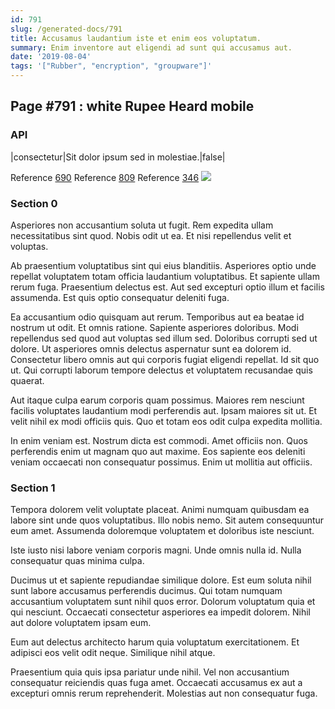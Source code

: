 ```yaml
---
id: 791
slug: /generated-docs/791
title: Accusamus laudantium iste et enim eos voluptatum.
summary: Enim inventore aut eligendi ad sunt qui accusamus aut.
date: '2019-08-04'
tags: '["Rubber", "encryption", "groupware"]'
---
```


## Page #791 : white Rupee Heard mobile
### API

|consectetur|Sit dolor ipsum sed in molestiae.|false|

Reference [690](/generated-docs/690)
Reference [809](/generated-docs/809)
Reference [346](/generated-docs/346)
![](/assets/cats-0.jpg)

### Section 0
Asperiores non accusantium soluta ut fugit. Rem expedita ullam necessitatibus sint quod. Nobis odit ut ea. Et nisi repellendus velit et voluptas.
 Ab praesentium voluptatibus sint qui eius blanditiis. Asperiores optio unde repellat voluptatem totam officia laudantium voluptatibus. Et sapiente ullam rerum fuga. Praesentium delectus est. Aut sed excepturi optio illum et facilis assumenda. Est quis optio consequatur deleniti fuga.
 Ea accusantium odio quisquam aut rerum. Temporibus aut ea beatae id nostrum ut odit. Et omnis ratione. Sapiente asperiores doloribus. Modi repellendus sed quod aut voluptas sed illum sed.
Doloribus corrupti sed ut dolore. Ut asperiores omnis delectus aspernatur sunt ea dolorem id. Consectetur libero omnis aut qui corporis fugiat eligendi repellat. Id sit quo ut. Qui corrupti laborum tempore delectus et voluptatem recusandae quis quaerat.
 Aut itaque culpa earum corporis quam possimus. Maiores rem nesciunt facilis voluptates laudantium modi perferendis aut. Ipsam maiores sit ut. Et velit nihil ex modi officiis quis. Quo et totam eos odit culpa expedita mollitia.
 In enim veniam est. Nostrum dicta est commodi. Amet officiis non. Quos perferendis enim ut magnam quo aut maxime. Eos sapiente eos deleniti veniam occaecati non consequatur possimus. Enim ut mollitia aut officiis.
### Section 1
Tempora dolorem velit voluptate placeat. Animi numquam quibusdam ea labore sint unde quos voluptatibus. Illo nobis nemo. Sit autem consequuntur eum amet. Assumenda doloremque voluptatem et doloribus iste nesciunt.
 Iste iusto nisi labore veniam corporis magni. Unde omnis nulla id. Nulla consequatur quas minima culpa.
 Ducimus ut et sapiente repudiandae similique dolore. Est eum soluta nihil sunt labore accusamus perferendis ducimus. Qui totam numquam accusantium voluptatem sunt nihil quos error.
Dolorum voluptatum quia et qui nesciunt. Occaecati consectetur asperiores ea impedit dolorem. Nihil aut dolore voluptatem ipsam eum.
 Eum aut delectus architecto harum quia voluptatum exercitationem. Et adipisci eos velit odit neque. Similique nihil atque.
 Praesentium quia quis ipsa pariatur unde nihil. Vel non accusantium consequatur reiciendis quas fuga amet. Occaecati accusamus ex aut a excepturi omnis rerum reprehenderit. Molestias aut non consequatur fuga.
